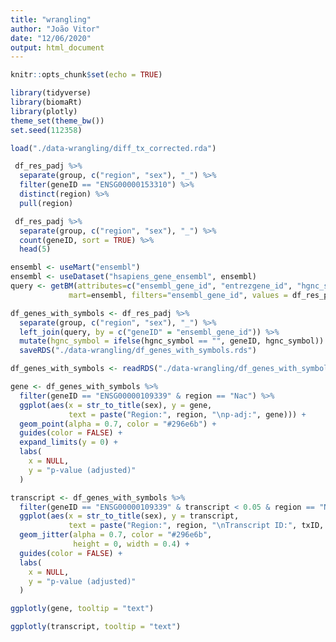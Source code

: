 ```yaml
---
title: "wrangling"
author: "João Vitor"
date: "12/06/2020"
output: html_document
---
```


```r
knitr::opts_chunk$set(echo = TRUE)
```

```r
library(tidyverse)
library(biomaRt)
library(plotly)
theme_set(theme_bw())
set.seed(112358)

load("./data-wrangling/diff_tx_corrected.rda")
```

```r
 df_res_padj %>% 
  separate(group, c("region", "sex"), "_") %>% 
  filter(geneID == "ENSG00000153310") %>% 
  distinct(region) %>% 
  pull(region)
```

```r
 df_res_padj %>% 
  separate(group, c("region", "sex"), "_") %>% 
  count(geneID, sort = TRUE) %>% 
  head(5)
```

```r
ensembl <- useMart("ensembl")
ensembl <- useDataset("hsapiens_gene_ensembl", ensembl)
query <- getBM(attributes=c("ensembl_gene_id", "entrezgene_id", "hgnc_symbol"), 
             mart=ensembl, filters="ensembl_gene_id", values = df_res_padj$geneID)
```

```r
df_genes_with_symbols <- df_res_padj %>% 
  separate(group, c("region", "sex"), "_") %>% 
  left_join(query, by = c("geneID" = "ensembl_gene_id")) %>% 
  mutate(hgnc_symbol = ifelse(hgnc_symbol == "", geneID, hgnc_symbol)) %>% # If symbol null, input with ENSG
  saveRDS("./data-wrangling/df_genes_with_symbols.rds")
```


```r
df_genes_with_symbols <- readRDS("./data-wrangling/df_genes_with_symbols.rds")

gene <- df_genes_with_symbols %>% 
  filter(geneID == "ENSG00000109339" & region == "Nac") %>% 
  ggplot(aes(x = str_to_title(sex), y = gene, 
             text = paste("Region:", region, "\np-adj:", gene))) +
  geom_point(alpha = 0.7, color = "#296e6b") +
  guides(color = FALSE) +
  expand_limits(y = 0) +
  labs(
    x = NULL,
    y = "p-value (adjusted)"
  )

transcript <- df_genes_with_symbols %>% 
  filter(geneID == "ENSG00000109339" & transcript < 0.05 & region == "Nac") %>% 
  ggplot(aes(x = str_to_title(sex), y = transcript,
             text = paste("Region:", region, "\nTranscript ID:", txID, "\np-adj:", transcript))) +
  geom_jitter(alpha = 0.7, color = "#296e6b", 
              height = 0, width = 0.4) +
  guides(color = FALSE) +
  labs(
    x = NULL,
    y = "p-value (adjusted)"
  )

ggplotly(gene, tooltip = "text")

ggplotly(transcript, tooltip = "text")
```
